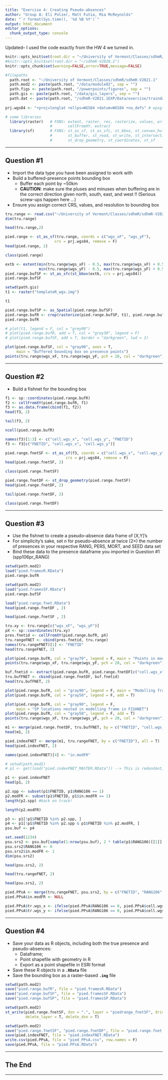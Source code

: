 ```yaml
---
title: "Exercise 4: Creating Pseudo-absences"
author: "Group A: Eli Polzer, Matt Futia, Mia McReynolds"
date: "`r format(Sys.time(), '%d %B %Y')`"
output: html_document
editor_options: 
  chunk_output_type: console
---
```


Updated-- I used the code exactly from the HW 4 we turned in. 

```r
knitr::opts_knit$set(root.dir = "~/University of Vermont/Classes/sdhmR/sdhmR-V2021.1")
#knitr::opts_knit$set(root.dir = "~/sdhmR-V2020.2")
knitr::opts_chunk$set(warning=FALSE,error=TRUE,message=FALSE)
```

```r
#filepaths
  path.root <- "~/University of Vermont/Classes/sdhmR/sdhmR-V2021.1" 
  path.mod2 <- paste(path.root, "/data/module02", sep = "")
  path.figs <- paste(path.root, "/powerpoints/figures", sep = "") 
  path.gis <- paste(path.root, "/data/gis_layers", sep = "")
  path.dat <- paste(path.root, "/sdhmR-V2021.1EXP/Data/exercise/traindat", sep = "")
  
prj.wgs84 <- "+proj=longlat +ellps=WGS84 +datum=WGS84 +no_defs" # epsg:4326
```

```r
# some libraries
  library(raster)	# FXNS: extent, raster, res, rasterize, values, writeRaster, 
					#       cellFromXY, extract
  library(sf)    	# FXNS: st_as_sf, st_as_sfc, st_bbox, st_convex_hull, st_union
					#       st_buffer, st_read, st_write, st_intersection, st_geometry,
					#       st_drop_geometry, st_coordinates, st_sf
```

---

## Question #1

* Import the data type you have been assigned to work with
* Build a buffered-presence points bounding box
  * Buffer each point by ~50km 
  * **CAUTION**:  make sure the pluses and minuses when buffering are in the correct direction given north, south, east, and west !! (Serious screw-ups happen here …)
* Ensure you assign correct CRS, values, and resolution to bounding box


```r
tru.range <- read.csv("~/University of Vermont/Classes/sdhmR/sdhmR-V2021.1/data/exercise/traindat/spp106pr_RANG_2.csv")
dim(tru.range)
```

```r
head(tru.range,2)
```

```r
pied.range <- st_as_sf(tru.range, coords = c("wgs_xF", "wgs_yF"), 
                      crs = prj.wgs84, remove = F) 
head(pied.range, 2)
```

```r
class(pied.range)
```

```r
extb <- extent(min(tru.range$wgs_xF) - 0.5, max(tru.range$wgs_xF) + 0.5, 
               min(tru.range$wgs_yF) - 0.5, max(tru.range$wgs_yF) + 0.5)
pied.range.bufSF <- st_as_sfc(st_bbox(extb, crs = prj.wgs84))
pied.range.bufSF
```

```r
setwd(path.gis)
t1 <- raster("templateR_wgs.img")
```

```r
t1
```

```r
pied.range.bufSP <- as_Spatial(pied.range.bufSF) 
pied.range.bufR <- crop(rasterize(pied.range.bufSP, t1), pied.range.bufSP)
pied.range.bufR
```

```r
# plot(t1, legend = F, col = "grey90")
# plot(pied.range.bufR, add = T, col = "grey30", legend = F)
# plot(pied.range.bufSF, add = T, border = "darkgreen", lwd = 2)
```

```r
plot(pied.range.bufSF, col = "gray90", axes = T, 
     main = "Buffered bounding box on presence points")
points(tru.range$wgs_xF, tru.range$wgs_yF, pch = 20, col = "darkgreen")  
```


---

## Question #2

* Build a fishnet for the bounding box
```r
f1 <- sp::coordinates(pied.range.bufR) 
f2 <- cellFromXY(pied.range.bufR, f1) 
f3 <- as.data.frame(cbind(f1, f2)) 
head(f3, 2) 
```

```r
tail(f3, 2) 
```

```r
ncell(pied.range.bufR)
```

```r
names(f3)[1:3] <- c("cell.wgs_x", "cell.wgs_y", "FNETID")
f3 <- f3[c("FNETID", "cell.wgs_x", "cell.wgs_y")] 

pied.range.fnetSF <- st_as_sf(f3, coords = c("cell.wgs_x", "cell.wgs_y"), 
                           crs = prj.wgs84, remove = F) 
head(pied.range.fnetSF, 2)
```

```r
class(pied.range.fnetSF) 
```

```r
pied.range.fnetDF <- st_drop_geometry(pied.range.fnetSF)
head(pied.range.fnetDF, 2)
```

```r
tail(pied.range.fnetDF, 2)
```

```r
class(pied.range.fnetDF)
```


---

## Question #3

* Use the fishnet to create a pseudo--absence data frame of [X,Y]’s
* For simplicity’s sake, set $n$ for pseudo--absence at twice (2$\times$) the number of presences in your respective RANG, PERS, MORT, and SEED data set
* Bind these data to the presence dataframe you imported in Question #1 (spp106pr_RANG)
```r
setwd(path.mod2)
load("pied.framesR.RData")
pied.range.bufR
```

```r
setwd(path.mod2)
load("pied.framesSF.RData")
pied.range.bufSF
```

```r
load("pied.range.fnet.RData")
head(pied.range.fnetDF , 2)
```

```r
head(pied.range.fnetSF , 2)
```

```r
tru.xy <- tru.range[c("wgs_xF", "wgs_yF")]
pX <- sp::coordinates(tru.xy) 
pres.fnetid <- cellFromXY(pied.range.bufR, pX)
tru.rangeFNET <- cbind(pres.fnetid, tru.range)
names(tru.rangeFNET)[1] <- "FNETID"
head(tru.rangeFNET, 2)
```

```r
plot(pied.range.bufR, col = "gray70", legend = F, main = "Points in modelling frame")
points(tru.range$wgs_xF, tru.range$wgs_yF, pch = 20, col = "darkgreen") 
```

```r
buf.fnetid <- extract(pied.range.bufR, pied.range.fnetDF[c("cell.wgs_x", "cell.wgs_y")])
tru.bufFNET <- cbind(pied.range.fnetDF, buf.fnetid) 
head(tru.bufFNET, 2)
```

```r
plot(pied.range.bufR, col = "gray90", legend = F, main = "Modelling frame on FISHNET")
plot(pied.range.bufR, col = "gray50", legend = F, add = T)
```

```r
plot(pied.range.bufR, col = "gray90", legend = F, 
     main = "SP locations nested in modelling frame in FISHNET")
plot(pied.range.bufR, col = "gray50", legend = F, add = T)
points(tru.range$wgs_xF, tru.range$wgs_yF, pch = 20, col = "darkgreen")
```

```r
m1 <- merge(pied.range.fnetDF, tru.bufFNET, by = c("FNETID", "cell.wgs_x", "cell.wgs_y"), all.y = T)
head(m1, 2)
```

```r
pied.indexFNET <- merge(m1, tru.rangeFNET, by = c("FNETID"), all = T) 
head(pied.indexFNET, 2)
```

```r
names(pied.indexFNET)[4] <- "in.modFR"

# setwd(path.mod2)
# p1 <- get(load("pied.indexFNET_MASTER.RData")) --> This is redundant, I think? Making my code fail, just renamed this

p1 <- pied.indexFNET
head(p1, 2)
```

```r
p2.spp <- subset(p1$FNETID, p1$RANG106 == 1)
p2.modFR <- subset(p1$FNETID, p1$in.modFR == 1)
length(p2.spp) #back on track!
```

```r
length(p2.modFR)
```

```r
p3 <- p1[!p1$FNETID %in% p2.spp, ]
p4 <- p1[!p1$FNETID %in% p2.spp & p1$FNETID %in% p2.modFR, ]
psu.buf <- p4

set.seed(1234) 
psu.srs2 <- psu.buf[sample(1:nrow(psu.buf), 2 * table(p1$RANG106)[[1]], replace = F), ]
psu.srs2$RANG106 <- 0  
psu.srs2$in.modFR <- 1 
dim(psu.srs2) 
```

```r
head(psu.srs2, 2)
```

```r
head(tru.rangeFNET, 2)
```

```r
head(psu.srs2, 2)
```

```r
pied.PPsA <- merge(tru.rangeFNET, psu.srs2, by = c("FNETID", "RANG106", "wgs_xF", "wgs_yF"), all = T)
pied.PPsA$in.modFR <- NULL

pied.PPsA$tr.wgs_x <- ifelse(pied.PPsA$RANG106 == 0, pied.PPsA$cell.wgs_x, pied.PPsA$wgs_xF)
pied.PPsA$tr.wgs_y <- ifelse(pied.PPsA$RANG106 == 0, pied.PPsA$cell.wgs_y, pied.PPsA$wgs_yF)
```


---

## Question #4

* Save your data as R objects, including both the true presence and pseudo-absences:
  * Dataframe;
  * Point shapefile with geometry in R
  * Export as a point shapefile in ESRI format
* Save these R objects in a **`.RData`** file
* Save the bounding box as a raster--based **`.img`** file


```r
setwd(path.mod2)
save("pied.range.bufR", file = "pied.framesR.RData")
save("pied.range.bufSF", file = "pied.framesSF.RData")
save("pied.range.bufSP", file = "pied.framesSP.RData")

setwd(path.mod2)
st_write(pied.range.fnetSF, dsn = ".", layer = "piedrange_fnetSF", driver = "ESRI Shapefile",
         delete_layer = T, delete_dsn = T)

```

```r
setwd(path.mod2)
save("pied.range.fnetSF", "pied.range.fnetDF", file = "pied.range.fnet.RData")
save(pied.indexFNET, file = "pied.indexFNET.RData")
write.csv(pied.PPsA, file = "pied_PPsA.csv", row.names = F)
save(pied.PPsA, file = "pied.PPsA.RData")
```

---

## The End

---
